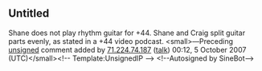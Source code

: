 <article id="9859356" title=Talk:Shane Gallagher>
	<talkpage id="9859356" title="Talk:Shane Gallagher">
{{WikiProject Biography|living=yes|class=Stub|musician-priority=Low|musician-work-group=yes|listas=Gallagher, Shane
}}
{{WikiProject Guitarists|class=stub}}

==Untitled==
Shane does not play rhythm guitar for +44.  Shane and Craig split guitar parts evenly, as stated in a +44 video podcast.  &lt;small&gt;—Preceding [[Wikipedia:Signatures|unsigned]] comment added by [[Special:Contributions/71.224.74.187|71.224.74.187]] ([[User talk:71.224.74.187|talk]]) 00:12, 5 October 2007 (UTC)&lt;/small&gt;&lt;!-- Template:UnsignedIP --&gt; &lt;!--Autosigned by SineBot--&gt;
	</talkpage>
</article>